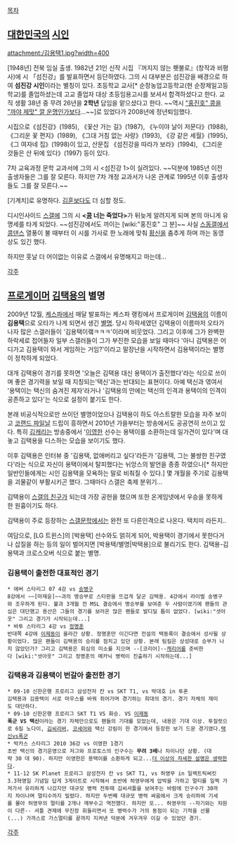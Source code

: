 [[목차]]
== [[대한민국]]의 [[시인]] ==

attachment:/김용택1.jpg?width=400

[1948년] 전북 임실 출생. 1982년 21인 신작 시집 『꺼지지 않는 횃불로』(창작과 비평사)에 시 「섬진강」를 발표하면서 등단하였다. 그의 시 대부분은 섬진강을 배경으로 하여 '''섬진강 시인'''이라는 별칭이 있다. 초등학교 교사[* 순창농업고등학교(현 순창제일고등학교)를 졸업하셨는데 고교 졸업자 대상 초등임용고시를 보셔서 합격하셨다고 한다. 교직 생활 38년 중 무려 26년을 '''2학년''' 담임을 맡으셨다고 한다. ~~역시 [["홍진호" 콩]]을 [["까야 제맛" 깔 운명]]인가보다...~~]로 있었다가 2008년에 정년퇴임했다.

시집으로《섬진강》(1985), 《꽃산 가는 길》(1987), 《누이야 날이 저문다》(1988), 《그리운 꽃 편지》(1989), 《그대 거침 없는 사랑》(1993), 《강 같은 세월》(1995), 《그 여자네 집》(1998)이 있고, 산문집 《섬진강을 따라가 보라》(1994), 《그리운 것들은 산 뒤에 있다》(1997) 등이 있다.

7차 교육과정 문학 교과서에 그의 시 <섬진강 1>이 실려있다. ~~덕분에 1985년 이전 출생자들은 그를 잘 모른다. 하지만 7차 개정 교과서가 나온 관계로 1995년 이후 출생자들도 그를 잘 모른다.~~

[기계치]로 유명하다. [[김훈]]보다도 더 심할 정도.

디시인사이드 [[스갤]]에 그의 시 '''<[[콩]] 너는 죽었다>'''가 뒤늦게 알려지게 되며 본의 아니게 유명세를 타게 되었다. ~~섬진강에서도 까이는 [wiki:"홍진호" 그 분]~~ 사실 [[스동갤]]에서 [[콩댄스]] 열풍이 불 때부터 이 시를 가사로 한 노래에 맞춰 [[황신]]을 춤추게 하며 까는 동영상도 있긴 했다.

하지만 훗날 더 어이없는 이유로 스갤에서 유명해지고 마는데...

[[각주]]

== [[프로게이머]] [[김택용]]의 별명 ==
2009년 12월, [[케스파]]에서 매달 발표하는 케스파 랭킹에서 프로게이머 [[김택용]]의 이름이 '''김용택'''으로 오타가 나게 되면서 생긴 [[별명]]. 당시 하락세였던 김택용이 이름마저 오타가 나자 많은 스갤러들이 '김용택이랰ㅋㅋㅋ'이라며 비웃었다. 그리고 이후에 그가 완벽한 하락세로 접어들자 일부 스갤러들이 그가 부진한 모습을 보일 때마다 '아니 김택용은 어디가고 김용택이 와서 게임하는 거임?'이라고 말장난을 시작하면서 김용택이라는 별명이 정착하게 되었다.

대개 김택용이 경기를 못하면 '오늘은 김택용 대신 용택이가 출전했다'라는 식으로 쓰이며 좋은 경기력을 보일 때 지칭되는'택신'과는 반대되는 표현이다. 아예 택신과 엮여서 '용택이는 택신의 숨겨진 제자'라거나 '김택용의 안에는 택신의 인격과 용택이의 인격이 공존하고 있다'는 식으로 설정이 붙기도 한다.

본래 비공식적으로만 쓰이던 별명이었으나 김택용이 하도 아스트랄한 모습을 자주 보이고 [[코랜드 파일날]] 드립이 흥하면서 2010년 가을부터는 방송에서도 공공연히 쓰이고 있다. 특히 [[김캐리]]는 방송중에서 '[[이영한]] 선수는 용택이를 소환하는데 일가견이 있다'며 대놓고 김택용을 디스하는 모습을 보이기도 했다.

이후 김택용은 인터뷰 중 '김용택, 없애버리고 싶다'라든가 '김용택, 그는 불쌍한 친구였다'라는 식으로 자신이 용택이에서 탈피했다는 뉘앙스의 발언을 종종 하였으나[* 하지만 일반인들에게는 시인 김용택을 모욕하는 말로 비춰질 수 있다.] 몇 개월을 주기로 김용택을 괴물같이 부활시키곤 했다. 그때마다 스갤은 축제 분위기...

김택용이 [[스갤의 친구]]가 되는데 가장 공헌을 했으며 또한 온게임넷에서 우승을 못하게 한 원흉이기도 하다. 

김택용이 주로 등장하는 [[스갤문학]]에서는 완전 또 다른인격으로 나온다. 택치미 라든지..

여담으로, [LG 트윈스]의 [박용택] 선수와도 얽히게 되어, 박용택이 경기에서 못한다거나 삽질을 하는 등의 일이 벌어지면 [박용택/별명|박택용]으로 불리기도 한다. 김택용-김용택과 크로스오버 식으로 붙는 별명.
=== 김용택이 출전한 대표적인 경기 ===
 * 에버 스타리그 07 4강 vs [[송병구]]
 8강에서 ~~[마재윤]~~과의 명승부로 스타판을 뜨겁게 달군 김택용. 4강에서 라이벌 송병구와 조우하게 된다. 불과 3개월 전 MSL 결승에서 명승부를 보여준 두 사람이였기에 팬들의 관심은 대단했고 용산은 그들의 경기를 보러온 많은 팬들로 발디딜 틈이 없었다. [wiki:"셧아웃" 그리고 경기가 시작되는데...]
 * 바투 스타리그 4강 vs [[정명훈]]
 반대쪽 4강에 [[이제동]]이 올라간 상황. 정명훈만 이긴다면 전설의 택동록이 결승에서 성사될 상황이었다. 많은 팬들이 김택용의 승리를 점치고 있던 상황. 본래 팀킬은 상성대로 승부가 나지 않았던가? 그리고 김택용은 회심의 미소를 지으며 --[코리어]--[[캐리어]]를 준비한다 [wiki:"셧아웃" 그리고 정명훈의 메카닉 병력이 진출하기 시작하는데...]

=== 김택용과 김용택이 번갈아 출전한 경기 ===
 * 09-10 신한은행 프로리그 삼성전자 칸 vs SKT T1, vs 박대호 in 투혼
 김택용과 김용택이 서로 마우스를 바꿔 쥐어가며 경기하는 희대의 경기. 경기 자체의 재미도 대단하다.
 * 09-10 신한은행 프로리그 SKT T1 VS 화승. VS [[이제동]]
 '''폭군 VS 택신'''이라는 경기 자체만으로도 팬들의 기대를 모았는데, 내용은 기대 이상. 투질럿으로 6킬 노다이, [[김씨리버]], [[코세어]]와 택신 강림이 한 경기에서 등장한 보기 드문 경기였다.[http://todayhumor.com/?humorbest_287086 택신vs폭군]
 * 박카스 스타리그 2010 36강 vs 이영한 1경기
 초반 택신의 경기운영으로 저그와 프로토스의 인구수는 '''무려 3배'''나 차이나던 상황. (대략 30 대 90). 하지만 이영한은 용택이를 소환하게 되고...[[더 이상의 자세한 설명은 생략한다]]. 
 * 11-12 SK Planet 프로리그 삼성전자 칸 vs SKT T1, vs 허영무 in 일렉트릭써킷
 3.3혁명일 기념일 답게 3게이트로 시작해서 초반에 허영무에게 압박을 가하고 멀티를 일찍 가져가서 유리하게 나갔지만 대규모 병력 전투때 김씨셔틀을 보여주는 바람에 인구수가 30까지 차이나며 멀티수까지 밀렸다. 하지만 두번째 대규모 병력 싸움에서 크게 승리하여 기세를 몰아 허영무의 멀티를 2개나 깨부수고 역전했다. 하지만 또... 허영무의 --자기와는 차원이 다른-- 셔틀 견제에 무진장 휘둘리면서 또 병력수가 거의 동점이 되는 기적을 선물(...) 가까스로 가스멀티를 끝까지 지켜낸 덕분에 겨우겨우 이길 수 있었던 경기.

[[각주]]
